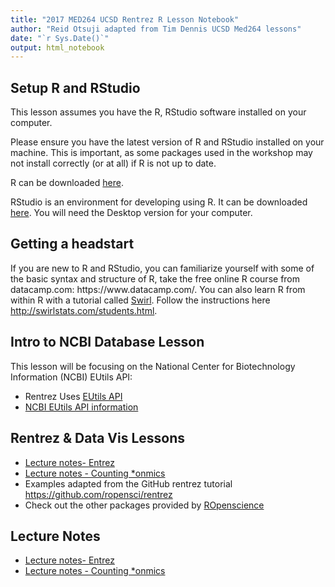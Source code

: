 ```yaml
---
title: "2017 MED264 UCSD Rentrez R Lesson Notebook"
author: "Reid Otsuji adapted from Tim Dennis UCSD Med264 lessons"
date: "`r Sys.Date()`"
output: html_notebook
---
```



## Setup R and RStudio

This lesson assumes you have the R, RStudio software installed on your computer.

Please ensure you have the latest version of R and RStudio installed on your machine. This is important, as some packages used in the workshop may not install correctly (or at all) if R is not up to date.

R can be downloaded [here](https://cran.r-project.org/mirrors.html).

RStudio is an environment for developing using R.
It can be downloaded [here](https://www.rstudio.com/products/rstudio/download/).
You will need the Desktop version for your computer.


## Getting a headstart
If you are new to R and RStudio, you can familiarize yourself with some of the basic syntax and structure of R, take the free online R course from datacamp.com: https://www.datacamp.com/. You can also learn R from within R with a tutorial called [Swirl](http://swirlstats.com/). Follow the instructions here  [http://swirlstats.com/students.html](http://swirlstats.com/students.html).


## Intro to NCBI Database Lesson
This lesson will be focusing on the National Center for Biotechnology Information (NCBI) EUtils API:

* Rentrez Uses [EUtils API](http://www.ncbi.nlm.nih.gov/books/NBK25500/)
* [NCBI EUtils API information](https://www.ncbi.nlm.nih.gov/home/develop/api/)


## Rentrez & Data Vis Lessons

* [Lecture notes- Entrez](/ucsdlib/_episodes/01_rentrez_episode.html)
* [Lecture notes - Counting *onmics](_episodes/02_entrez_search.html)
* Examples adapted from the GitHub rentrez tutorial <https://github.com/ropensci/rentrez>
* Check out the other packages provided by [ROpenscience](http://ropensci.org/)


## Lecture Notes 
<!-- 
* [Intro to R](r-intro.html)
* [Dataframes & Subsetting](data-frame-subsetting.html) -->

* [Lecture notes- Entrez](1_rentrez_episode.html)
* [Lecture notes - Counting *onmics](2_entrez_search.html)

